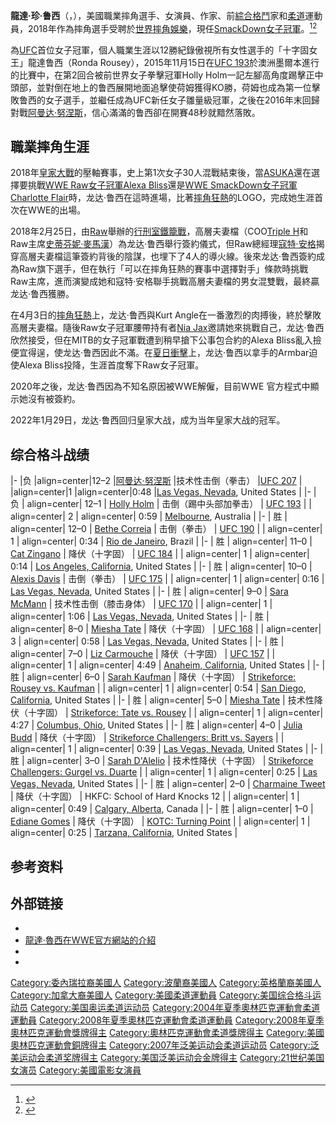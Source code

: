 {{Infobox person
| name = 龍達·魯西<br>{{lang|en|Ronda Rousey}}
| image = File:Rousey HOF 2018 (cropped).jpg
| imagesize =
| caption = 魯西出席2018年[[世界摔角娛樂名人堂|WWE名人堂]]入職儀式
| birth_name = 龍達·珍·鲁西（{{lang|en|Ronda Jean Rousey}}）
| birth_date = {{Birth date and age|df=yes|1987|02|01}}
| birth_place = {{USA}}[[加利福尼亞州|加利福尼亞州]][[河濱市|河濱市]]
| death_date = 
| residence = {{USA}}[[加利福尼亞州|加利福尼亞州]][[威尼斯_(洛杉磯)|威尼斯]]
| nationality = {{USA}}
| height = {{height|ft=5|in=7}}
| weight = {{weight|pounds=135|abbr=no}}
| spouse = 
| othername =
| website = [http://rondarousey.net/ 龍達·魯西 官方網站]
| occupation  = 武術家、柔道家、女演員、職業摔角手
| yearsactive = 2011年-至今
}}
{{MedalTableTop}}
{{MedalSport | 女子[[柔道|柔道]]}}
{{MedalCountry | {{USA}} }}
{{MedalOlympics}}
{{MedalBronze| [[2008年夏季奧林匹克運動會|2008年北京]] | [[2008年夏季奧林匹克運動會柔道比賽|70公斤級]] }}
{{MedalCompetition|[[世界柔道錦標賽|世界錦標賽]]}}
{{MedalSilver| [[2007年世界柔道錦標賽|2007年里約熱內盧]] | 70公斤級 }}
{{MedalCompetition|[[泛美運動會|泛美運動會]]}}
{{MedalGold| [[2007年世界柔道錦標賽|2007年里約熱內盧]] | 70公斤級 }}
{{MedalCompetition|[[泛美柔道錦標賽|泛美錦標賽]]}}
{{MedalGold| 2004年瑪格麗塔島 | 63公斤級 }}
{{MedalGold| 2005年卡瓜斯 | 63公斤級 }}
{{MedalSilver| 2006年布宜諾斯艾利斯 | 63公斤級 }}
{{MedalBronze| 2007年蒙特婁 | 70公斤級 }}
{{MedalBottom}}
'''龍達·珍·鲁西'''（{{lang-en|Ronda Jean Rousey}}，{{bd|1987年|2月1日}}），美國職業摔角選手、女演員、作家、前[[綜合格鬥|綜合格鬥]]家和[[柔道|柔道]]運動員，2018年作為摔角選手受聘於[[世界摔角娛樂|世界摔角娛樂]]，現任[[SmackDown女子冠軍|SmackDown女子冠軍]]。<ref>{{cite web|title=Ronda Rousey signs with WWE|url=http://www.espn.com/wwe/story/_/id/22244988/ronda-rousey-signs-wwe|date=January 28, 2018|publisher=ESPN|via=ESPN.com}}</ref><ref>{{cite web|title=Why Ronda Rousey is such a big deal|url=http://edition.cnn.com/2015/08/02/living/ronda-rousey-profile-feat/|author=Grinberg, Emanuella|date=August 3, 2015|publisher=[[CNN|CNN]]}}</ref>

為[[終極格鬥錦標賽|UFC]]首位女子冠軍，個人職業生涯以12勝紀錄傲視所有女性選手的「十字固女王」龍達鲁西（Ronda Rousey），2015年11月15日在[[UFC_193|UFC 193]]於澳洲墨爾本進行的比賽中，在第2回合被前世界女子拳擊冠軍Holly Holm一記左腳高角度踢擊正中頭部，並對倒在地上的鲁西展開地面追擊使荷姆獲得KO勝，荷姆也成為第一位擊敗鲁西的女子選手，並繼任成為UFC新任女子雛量級冠軍，之後在2016年末回歸對戰[[阿曼达·努涅斯|阿曼达·努涅斯]]，信心滿滿的鲁西卻在開賽48秒就黯然落敗。

== 職業摔角生涯 ==
2018年[[皇家大戰|皇家大戰]]的壓軸賽事，史上第1次女子30人混戰結束後，當[[ASUKA|ASUKA]]還在選擇要挑戰[[WWE女子冠軍|WWE Raw女子冠軍]][[Alexa_Bliss|Alexa Bliss]]還是[[WWE_SmackDown女子冠軍|WWE SmackDown女子冠軍]][[Charlotte_Flair|Charlotte Flair]]時，龙达·鲁西在這時進場，比著[[摔角狂熱|摔角狂熱]]的LOGO，完成她生涯首次在WWE的出場。

2018年2月25日，由[[Raw|Raw]]舉辦的[[行刑室鐵籠戰|行刑室鐵籠戰]]，高層夫妻檔（COO[[Triple_H|Triple H]]和Raw主席[[史蒂芬妮·麥馬漢|史蒂芬妮·麥馬漢]]）為龙达·鲁西舉行簽約儀式，但Raw總經理[[寇特·安格|寇特·安格]]揭穿高層夫妻檔這筆簽約背後的陰謀，也埋下了4人的導火線。後來龙达·鲁西簽約成為Raw旗下選手，但在執行「可以在摔角狂熱的賽事中選擇對手」條款時挑戰Raw主席，進而演變成她和寇特·安格聯手挑戰高層夫妻檔的男女混雙戰，最終贏龙达·鲁西獲勝。

在4月3日的[[摔角狂熱|摔角狂熱]]上，龙达·鲁西與Kurt Angle在一番激烈的肉搏後，終於擊敗高層夫妻檔。隨後Raw女子冠軍腰帶持有者[[Nia_Jax|Nia Jax]]邀請她來挑戰自己，龙达·鲁西欣然接受，但在MITB的女子冠軍戰遭到稍早搶下公事包合約的Alexa Bliss亂入撿便宜得逞，使龙达·鲁西因此不滿。在[[夏日衝擊|夏日衝擊]]上，龙达·鲁西以拿手的Armbar迫使Alexa Bliss投降，生涯首度奪下Raw女子冠軍。

2020年之後，龙达·鲁西因為不知名原因被WWE解僱，目前WWE 官方程式中顯示她沒有被簽約。

2022年1月29日，龙达·鲁西回归皇家大战，成为当年皇家大战的冠军。

== 综合格斗战绩 ==
{{MMArecordbox
| draws=
| nc=
| ko-wins= 3
| ko-losses= 2
| sub-wins= 9
| sub-losses= 
| dec-wins= 
| dec-losses= 
| dq-wins=
| dq-losses=
| other-wins=
| other-losses=
}}
{{MMA record start}}
|-
|{{no2}}负
|align=center|12–2
|[[阿曼达·努涅斯|阿曼达·努涅斯]]
|技术性击倒（拳击）
|[[UFC_207|UFC 207]]
|{{dts|2016|December|30|format=mdy}}
|align=center|1
|align=center|0:48
|[[Las_Vegas,_Nevada|Las Vegas, Nevada]], United States
|{{small|争夺UFC女子雏量级冠军，[https://www.bilibili.com/video/BV16Z4y1A7Hb 免费观看]}}
|-
| {{no2}}负
| align=center| 12–1
| [[Holly_Holm|Holly Holm]]
| 击倒（踢中头部加拳击）
| [[UFC_193|UFC 193]]
| {{dts|2015|November|15|format=mdy}}
| align=center| 2
| align=center| 0:59
| [[Melbourne|Melbourne]], Australia
| {{small|输掉UFC女子雏量级冠军，今夜最佳比赛}}
|-
| {{yes2}}胜
| align=center| 12–0
| [[Bethe_Correia|Bethe Correia]]
| 击倒（拳击）
| [[UFC_190|UFC 190]]
| {{dts|2015|August|1|format=mdy}}
| align=center| 1
| align=center| 0:34
| [[Rio_de_Janeiro|Rio de Janeiro]], Brazil
| {{small|卫冕UFC女子雏量级冠军，今夜最佳表现}}
|-
| {{yes2}}胜
| align=center| 11–0
| [[Cat_Zingano|Cat Zingano]]
| 降伏（十字固）
| [[UFC_184|UFC 184]]
| {{dts|2015|February|28|format=mdy}}
| align=center| 1
| align=center| 0:14
| [[Los_Angeles,_California|Los Angeles, California]], United States
| {{small|卫冕UFC女子雏量级冠军，今夜最佳表现}}
|-
| {{yes2}}胜
| align=center| 10–0
| [[Alexis_Davis_(fighter)|Alexis Davis]]
| 击倒（拳击）
| [[UFC_175|UFC 175]]
| {{dts|2014|July|5|format=mdy}}
| align=center| 1
| align=center| 0:16
| [[Las_Vegas,_Nevada|Las Vegas, Nevada]], United States
| {{small|卫冕UFC女子雏量级冠军，今夜最佳表现}}
|-
| {{yes2}}胜
| align=center| 9–0
| [[Sara_McMann|Sara McMann]]
| 技术性击倒（膝击身体）
| [[UFC_170|UFC 170]]
| {{dts|2014|February|22|format=mdy}}
| align=center| 1
| align=center| 1:06
| [[Las_Vegas,_Nevada|Las Vegas, Nevada]], United States
| {{small|卫冕UFC女子雏量级冠军，今夜最佳表现}}
|-
| {{yes2}}胜
| align=center| 8–0
| [[Miesha_Tate|Miesha Tate]]
| 降伏（十字固）
| [[UFC_168|UFC 168]]
| {{dts|2013|December|28|format=mdy}}
| align=center| 3
| align=center| 0:58
| [[Las_Vegas,_Nevada|Las Vegas, Nevada]], United States
| {{small|卫冕UFC女子雏量级冠军，今夜最佳降伏，今夜最佳比赛}}
|-
| {{yes2}}胜
| align=center| 7–0
| [[Liz_Carmouche|Liz Carmouche]]
| 降伏（十字固）
| [[UFC_157|UFC 157]]
| {{dts|2013|February|23|format=mdy}}
| align=center| 1
| align=center| 4:49
| [[Anaheim,_California|Anaheim, California]], United States
| {{small|卫冕UFC女子雏量级冠军}}
|-
| {{yes2}}胜
| align=center| 6–0
| [[Sarah_Kaufman|Sarah Kaufman]]
| 降伏（十字固）
| [[Strikeforce:_Rousey_vs._Kaufman|Strikeforce: Rousey vs. Kaufman]]
| {{dts|2012|August|18|format=mdy}}
| align=center| 1
| align=center| 0:54
| [[San_Diego,_California|San Diego, California]], United States
| {{small|卫冕Strikeforce女子雏量级冠军，不久升迁到UFC女子雏量级冠军}}
|-
| {{yes2}}胜
| align=center| 5–0
| [[Miesha_Tate|Miesha Tate]]
| 技术性降伏（十字固）
| [[Strikeforce:_Tate_vs._Rousey|Strikeforce: Tate vs. Rousey]]
| {{dts|2012|March|3|format=mdy}}
| align=center| 1
| align=center| 4:27
| [[Columbus,_Ohio|Columbus, Ohio]], United States
| {{small|雏量级首秀，赢得Strikeforce女子雏量级冠军}}
|-
| {{yes2}}胜
| align=center| 4–0
| [[Julia_Budd|Julia Budd]]
| 降伏（十字固）
| [[2011_in_Strikeforce#Strikeforce_Challengers:_Britt_vs._Sayers|Strikeforce Challengers: Britt vs. Sayers]]
| {{dts|2011|November|18|format=mdy}}
| align=center| 1
| align=center| 0:39
| [[Las_Vegas,_Nevada|Las Vegas, Nevada]], United States
|
|-
| {{yes2}}胜
| align=center| 3–0
| [[Sarah_D'Alelio|Sarah D'Alelio]]
| 技术性降伏（十字固）
| [[2011_in_Strikeforce#Strikeforce_Challengers:_Gurgel_vs._Duarte|Strikeforce Challengers: Gurgel vs. Duarte]]
| {{dts|2011|August|12|format=mdy}}
| align=center| 1
| align=center| 0:25
| [[Las_Vegas,_Nevada|Las Vegas, Nevada]], United States
|
|-
| {{yes2}}胜
| align=center| 2–0
| [[Charmaine_Tweet|Charmaine Tweet]]
| 降伏（十字固）
| HKFC: School of Hard Knocks 12
| {{dts|2011|June|17|format=mdy}}
| align=center| 1
| align=center| 0:49
| [[Calgary,_Alberta|Calgary, Alberta]], Canada
| {{small|无限量级比赛（150磅）}}
|-
| {{yes2}}胜
| align=center| 1–0
| [[Ediane_Gomes|Ediane Gomes]]
| 降伏（十字固）
| [[2011_in_King_of_the_Cage#KOTC:_Turning_Point|KOTC: Turning Point]]
| {{dts|2011|March|27|format=mdy}}
| align=center| 1
| align=center| 0:25
| [[Tarzana,_California|Tarzana, California]], United States
|
{{end}}

== 参考资料 ==
{{reflist}}

== 外部链接 ==
{{sisterlinks|d=Q242201|c=Category:Ronda Rousey|n=no|b=no|v=no|voy=no|m=no|mw=no|s=no|wikt=no}}
* {{Official website}}
* [https://www.wwe.com/superstars/ronda-rousey 龍達·魯西在WWE官方網站的介紹]{{Wayback|url=https://www.wwe.com/superstars/ronda-rousey |date=20200618113409 }}{{en}}
* {{IMDb name|id=3313925}}
* {{Sherdog}}

{{ESPY最佳女运动员}}
{{SISwimsuitCoverModels}}
{{Authority control}}
{{DEFAULTSORT:Rousey, Ronda}}
[[Category:委內瑞拉裔美國人|Category:委內瑞拉裔美國人]]
[[Category:波蘭裔美國人|Category:波蘭裔美國人]]
[[Category:英格蘭裔美國人|Category:英格蘭裔美國人]]
[[Category:加拿大裔美國人|Category:加拿大裔美國人]]
[[Category:美國柔道運動員|Category:美國柔道運動員]]
[[Category:美国综合格斗运动员|Category:美国综合格斗运动员]]
[[Category:美国奥运柔道运动员|Category:美国奥运柔道运动员]]
[[Category:2004年夏季奧林匹克運動會柔道運動員|Category:2004年夏季奧林匹克運動會柔道運動員]]
[[Category:2008年夏季奧林匹克運動會柔道運動員|Category:2008年夏季奧林匹克運動會柔道運動員]]
[[Category:2008年夏季奧林匹克運動會獎牌得主|Category:2008年夏季奧林匹克運動會獎牌得主]]
[[Category:奧林匹克運動會柔道獎牌得主|Category:奧林匹克運動會柔道獎牌得主]]
[[Category:美國奧林匹克運動會銅牌得主|Category:美國奧林匹克運動會銅牌得主]]
[[Category:2007年泛美运动会柔道运动员|Category:2007年泛美运动会柔道运动员]]
[[Category:泛美运动会柔道奖牌得主|Category:泛美运动会柔道奖牌得主]]
[[Category:美国泛美运动会金牌得主|Category:美国泛美运动会金牌得主]]
[[Category:21世纪美国女演员|Category:21世纪美国女演员]]
[[Category:美國電影女演員|Category:美國電影女演員]]